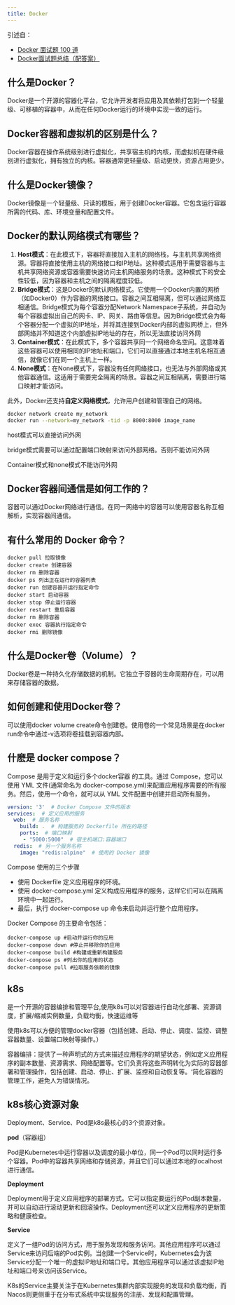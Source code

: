 ```yaml
---
title: Docker
---
```


引述自：

- [Docker 面试题 100 道](https://zhuanlan.zhihu.com/p/670696402)
- [Docker面试题总结（配答案）](https://www.nowcoder.com/discuss/352905402784264192)

## 什么是Docker？

Docker是一个开源的容器化平台，它允许开发者将应用及其依赖打包到一个轻量级、可移植的容器中，从而在任何Docker运行的环境中实现一致的运行。

## Docker容器和虚拟机的区别是什么？

Docker容器在操作系统级别进行虚拟化，共享宿主机的内核，而虚拟机在硬件级别进行虚拟化，拥有独立的内核。容器通常更轻量级、启动更快，资源占用更少。

## 什么是Docker镜像？

Docker镜像是一个轻量级、只读的模板，用于创建Docker容器。它包含运行容器所需的代码、库、环境变量和配置文件。

## Docker的默认网络模式有哪些？

1. **Host模式**：在此模式下，容器将直接加入主机的网络栈，与主机共享网络资源。容器将直接使用主机的网络接口和IP地址。这种模式适用于需要容器与主机共享网络资源或容器需要快速访问主机网络服务的场景。这种模式下的安全性较低，因为容器和主机之间的隔离程度较低。
2. **Bridge模式**：这是Docker的默认网络模式。它使用一个Docker内置的网桥（如Docker0）作为容器的网络接口。容器之间互相隔离，但可以通过网络互相通信。Bridge模式为每个容器分配Network Namespace子系统，并自动为每个容器虚拟出自己的网卡、IP、网关、路由等信息。因为Bridge模式会为每个容器分配一个虚拟的IP地址，并将其连接到Docker内部的虚拟网桥上，但外部网络并不知道这个内部虚拟IP地址的存在，所以无法直接访问外网
3. **Container模式**：在此模式下，多个容器共享同一个网络命名空间。这意味着这些容器可以使用相同的IP地址和端口，它们可以直接通过本地主机名相互通信，就像它们在同一个主机上一样。
4. **None模式**：在None模式下，容器没有任何网络接口，也无法与外部网络或其他容器通信。这适用于需要完全隔离的场景。容器之间互相隔离，需要进行端口映射才能访问。

此外，Docker还支持**自定义网络模式**，允许用户创建和管理自己的网络。

```bash
docker network create my_network
docker run --network=my_network -tid -p 8000:8000 image_name
```

host模式可以直接访问外网

bridge模式需要可以通过配置端口映射来访问外部网络。否则不能访问外网

Container模式和none模式不能访问外网

## Docker容器间通信是如何工作的？

容器可以通过Docker网络进行通信。在同一网络中的容器可以使用容器名称互相解析，实现容器间通信。

## 有什么常用的 Docker 命令？

```shell
docker pull 拉取镜像
docker create 创建容器
docker rm 删除容器
docker ps 列出正在运行的容器列表
docker run 创建容器并运行指定命令
docker start 启动容器
docker stop 停止运行容器
docker restart 重启容器
docker rm 删除容器
docker exec 容器执行指定命令
docker rmi 删除镜像
```

## 什么是Docker卷（Volume）？

Docker卷是一种持久化存储数据的机制。它独立于容器的生命周期存在，可以用来存储容器的数据。

## 如何创建和使用Docker卷？

可以使用docker volume create命令创建卷。使用卷的一个常见场景是在docker run命令中通过-v选项将卷挂载到容器内部。

## 什麽是 docker compose？

Compose 是用于定义和运行多个docker容器 的工具。通过 Compose，您可以使用 YML 文件(通常命名为 docker-compose.yml)来配置应用程序需要的所有服务。然后，使用一个命令，就可以从 YML 文件配置中创建并启动所有服务。

```yaml
version: '3'  # Docker Compose 文件的版本
services:  # 定义应用的服务
  web:  # 服务名称
    build: .  # 构建服务的 Dockerfile 所在的路径
    ports:  # 端口映射
     - "5000:5000"  # 宿主机端口:容器端口
  redis:  # 另一个服务名称
    image: "redis:alpine"  # 使用的 Docker 镜像
```

Compose 使用的三个步骤

- 使用 Dockerfile 定义应用程序的环境。
- 使用 docker-compose.yml 定义构成应用程序的服务，这样它们可以在隔离环境中一起运行。
- 最后，执行 docker-compose up 命令来启动并运行整个应用程序。

Docker Compose 的主要命令包括：

```shell
docker-compose up #启动并运行你的应用
docker-compose down #停止并移除你的应用
docker-compose build #构建或重新构建服务
docker-compose ps #列出你的应用的状态
docker-compose pull #拉取服务依赖的镜像
```

## k8s

是一个开源的容器编排和管理平台,使用k8s可以对容器进行自动化部署、资源调度，扩展/缩减实例数量，负载均衡，快速运维等

使用k8s可以方便的管理docker容器（包括创建、启动、停止、调度、监控、调整容器数量、设置端口映射等操作。）

容器编排：提供了一种声明式的方式来描述应用程序的期望状态，例如定义应用程序的副本数量、资源需求、网络配置等。它们负责将这些声明转化为实际的容器部署和管理操作，包括创建、启动、停止、扩展、监控和自动恢复等。‘简化容器的管理工作，避免人为错误情况。

## k8s核心资源对象

Deployment、Service、Pod是k8s最核心的3个资源对象。

**pod**（容器组）

Pod是Kubernetes中运行容器以及调度的最小单位，同一个Pod可以同时运行多个容器。Pod中的容器共享网络和存储资源，并且它们可以通过本地的localhost进行通信。

**Deployment**

Deployment用于定义应用程序的部署方式。它可以指定要运行的Pod副本数量，并可以自动进行滚动更新和回滚操作。Deployment还可以定义应用程序的更新策略和健康检查。

**Service**

定义了一组Pod的访问方式，用于服务发现和服务访问。其他应用程序可以通过Service来访问后端的Pod实例。当创建一个Service时，Kubernetes会为该Service分配一个唯一的虚拟IP地址和端口号。其他应用程序可以通过该虚拟IP地址和端口号来访问该Service。

K8s的Service主要关注于在Kubernetes集群内部实现服务的发现和负载均衡，而Nacos则更侧重于在分布式系统中实现服务的注册、发现和配置管理。
